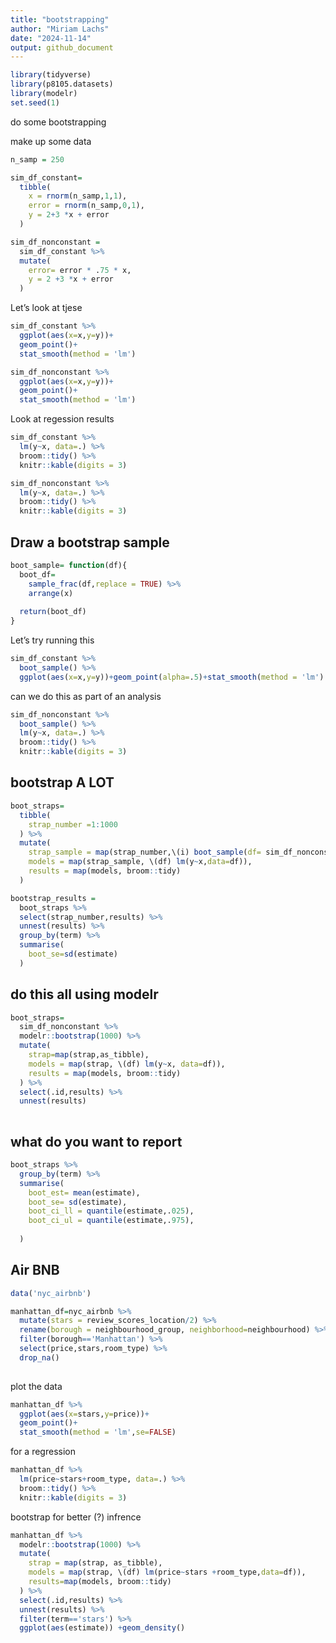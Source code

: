 ```yaml
---
title: "bootstrapping"
author: "Miriam Lachs"
date: "2024-11-14"
output: github_document
---
```



```r
library(tidyverse)
library(p8105.datasets)
library(modelr)
set.seed(1)
```

do some bootstrapping


make up some data
```r
n_samp = 250

sim_df_constant= 
  tibble(
    x = rnorm(n_samp,1,1),
    error = rnorm(n_samp,0,1),
    y = 2+3 *x + error
  )

sim_df_nonconstant =
  sim_df_constant %>% 
  mutate(
    error= error * .75 * x,
    y = 2 +3 *x + error
  )

```

Let's look at tjese 

```r
sim_df_constant %>% 
  ggplot(aes(x=x,y=y))+ 
  geom_point()+
  stat_smooth(method = 'lm')

sim_df_nonconstant %>% 
  ggplot(aes(x=x,y=y))+ 
  geom_point()+
  stat_smooth(method = 'lm')

```

Look at regession results

```r
sim_df_constant %>% 
  lm(y~x, data=.) %>% 
  broom::tidy() %>% 
  knitr::kable(digits = 3)

sim_df_nonconstant %>% 
  lm(y~x, data=.) %>% 
  broom::tidy() %>% 
  knitr::kable(digits = 3)

```

## Draw a bootstrap sample

```r
boot_sample= function(df){
  boot_df=
    sample_frac(df,replace = TRUE) %>% 
    arrange(x)
  
  return(boot_df)
}
```

Let's try running this

```r
sim_df_constant %>% 
  boot_sample() %>% 
  ggplot(aes(x=x,y=y))+geom_point(alpha=.5)+stat_smooth(method = 'lm')
```


can we do this as part of an analysis 

```r
sim_df_nonconstant %>% 
  boot_sample() %>% 
  lm(y~x, data=.) %>% 
  broom::tidy() %>% 
  knitr::kable(digits = 3)
```

## bootstrap A LOT

```r

boot_straps=
  tibble(
    strap_number =1:1000
  ) %>% 
  mutate(
    strap_sample = map(strap_number,\(i) boot_sample(df= sim_df_nonconstant)),
    models = map(strap_sample, \(df) lm(y~x,data=df)),
    results = map(models, broom::tidy)
  )

bootstrap_results =
  boot_straps %>% 
  select(strap_number,results) %>% 
  unnest(results) %>% 
  group_by(term) %>% 
  summarise(
    boot_se=sd(estimate)
  )
```


## do this all using modelr

```r
boot_straps=
  sim_df_nonconstant %>% 
  modelr::bootstrap(1000) %>% 
  mutate(
    strap=map(strap,as_tibble),
    models = map(strap, \(df) lm(y~x, data=df)),
    results = map(models, broom::tidy)
  ) %>% 
  select(.id,results) %>% 
  unnest(results)
  
```

## what do you want to report 

```r

boot_straps %>% 
  group_by(term) %>% 
  summarise(
    boot_est= mean(estimate),
    boot_se= sd(estimate),
    boot_ci_ll = quantile(estimate,.025),
    boot_ci_ul = quantile(estimate,.975),
    
  )
```

## Air BNB

```r
data('nyc_airbnb')

manhattan_df=nyc_airbnb %>% 
  mutate(stars = review_scores_location/2) %>% 
  rename(borough = neighbourhood_group, neighborhood=neighbourhood) %>% 
  filter(borough=='Manhattan') %>% 
  select(price,stars,room_type) %>% 
  drop_na()
  
```

plot the data

```r
manhattan_df %>% 
  ggplot(aes(x=stars,y=price))+
  geom_point()+
  stat_smooth(method = 'lm',se=FALSE)
```
for a regression 

```r
manhattan_df %>% 
  lm(price~stars+room_type, data=.) %>% 
  broom::tidy() %>% 
  knitr::kable(digits = 3)
```

bootstrap for better (?) infrence

```r
manhattan_df %>% 
  modelr::bootstrap(1000) %>% 
  mutate(
    strap = map(strap, as_tibble),
    models = map(strap, \(df) lm(price~stars +room_type,data=df)),
    results=map(models, broom::tidy)
  ) %>% 
  select(.id,results) %>% 
  unnest(results) %>% 
  filter(term=='stars') %>% 
  ggplot(aes(estimate)) +geom_density()
```

